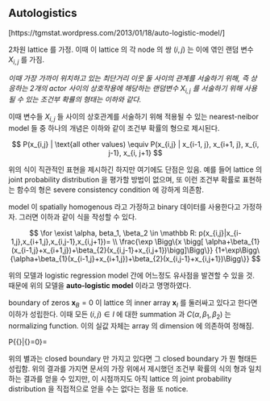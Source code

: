 ## Autologistics

[https://tgmstat.wordpress.com/2013/01/18/auto-logistic-model/]

2차원 lattice 를 가정. 이때 이 lattice 의 각 node 의 쌍 $(i,j)$ 는 이에 엮인 랜덤 변수 $X_{i,j}$ 를 가짐. 

*이때 가장 가까이 위치하고 있는 최단거리 이웃 둘 사이의 관계를 서술하기 위해, 즉 상응하는 2개의 actor 사이의 상호작용에 해당하는 랜덤변수 $X_{i,j}$ 를 서술하기 위해 사용될 수 있는 조건부 확률의 형태는 이하와 같다.*

이때 변수들 $X_{i,j}$ 들 사이의 상호관계를 서술하기 위해 적용될 수 있는 nearest-neibor model 들 중 하나의 개념은 이하와 같이 조건부 확률의 형으로 제시된다.

$$
P(x_{i,j} | \text{all other values) \equiv P(x_{i,j} | x_{i-1, j}, x_{i+1, j}, x_{i, j-1}, x_{i, j+1}
$$

위의 식이 직관적인 표현을 제시하긴 하지만 여기에도 단점은 있음. 예를 들어 lattice 의 joint probability distribution 을 평가할 방법이 없으며, 또 이런 조건부 확률로 표현하는 함수의 형은 severe consistency condition 에 강하게 의존함.

model 이 spatially homogenous 라고 가정하고 binary 데이터를 사용한다고 가정하자. 그러면 이하과 같이 식을 작성할 수 있다.

$$
\for \exist \alpha, beta_1, \beta_2 \in \mathbb R:
p(x_{i,j}|x_{i-1,j},x_{i+1,j},x_{i,j-1},x_{i,j+1})=
\\
\frac{\exp \Bigg\{x \bigg[ \alpha+\beta_{1}(x_{i-1,j}+x_{i+1,j})+\beta_{2}(x_{i,j-1}+x_{i,j+1})\bigg]\Bigg\}}
{1+\exp\Bigg\{\alpha+\beta_{1}(x_{i-1,j}+x_{i+1,j})+\beta_{2}(x_{i,j-1}+x_{i,j+1})\Bigg\}}
$$



위의 모델과 logistic regression model 간에 어느정도 유사점을 발견할 수 있을 것. 때문에 위의 모델을 **auto-logistic model** 이라고 명명하였다.

boundary of zeros $\mathbf x_B = 0$ 이 lattice 의 inner array $\mathbf x_I$ 를 둘러싸고 있다고 한다면 이하가 성립한다. 이때 모든 $(i,j)\in I$ 에 대한 summation 과 $C(\alpha, \beta_1, \beta_2)$ 는 normalizing function. 이의 실값 자체는 array 의 dimension 에 의존하여 정해짐.

P\{{\bf x_{i}}|{\bf x_{B}}=0\}=\frac{\exp \Bigg \{\sum \Big (\alpha+\beta_{1}x_{i-1,j}+\beta_{2}x_{i,j-1} \Big )x_{i,j} \Bigg \}}{C(\alpha,\beta_{1,}\beta_{2})} 

위의 별과는 closed boundary 만 가지고 있다면 그 closed boundary 가 뭔 형태든 성립함. 위의 결과를 가지면 문서의 가장 위에서 제시했던 조건부 확률의 식의 형과 일치하는 결과를 얻을 수 있지만, 이 시점까지도 아직 lattice 의 joint probability distribution 을 직접적으로 얻을 수는 없다는 점을 또 notice.




